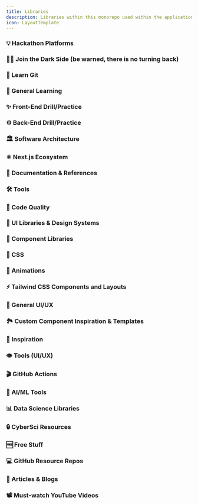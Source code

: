 ```yaml
---
title: Libraries
description: Libraries within this monorepo used within the applications.
icon: LayoutTemplate
---
```


### 💡 Hackathon Platforms

<Cards>
  <Card
    title={"Software for Hackathons - MLH"}
    href={`https://guide.mlh.io/organizer-resources/software-for-hackathons`}
  />
  <Card title={"hackathon"} href={`https://github.com/kaiiyer/hackathon`} />
  <Card
    title={"Awesome Hackathon"}
    href={`https://github.com/dribdat/awesome-hackathon?tab=readme-ov-file`}
  />
  <Card title={"HackMcGill"} href={`https://github.com/hackmcgill`} />
  <Card title={"hackerAPI"} href={`https://docs.mchacks.ca/`} />
  <Card title={"TESC Events"} href={`https://github.com/UCSDTESC/Check-in`} />
  <Card
    title={"Carol Chu HtN"}
    href={`https://www.carolchu.ca/hacker-apps-2020`}
  />
</Cards>

### 👩‍💻 Join the Dark Side (be warned, there is no turning back)

<Cards>
  <Card
    title={"Windows Subsystem for Linux"}
    href={`https://learn.microsoft.com/en-us/windows/wsl/install`}
  />
  <Card title={"Linux Journey"} href={`https://linuxjourney.com/`} />
  <Card title={"Vim-Racer"} href={`https://vim-racer.com/`} />
  <Card
    title={"SurfingKeys"}
    href={`https://chromewebstore.google.com/detail/surfingkeys/gfbliohnnapiefjpjlpjnehglfpaknnc`}
  />
  <Card title={"ShortcutFoo"} href={`https://www.shortcutfoo.com/`} />
  <Card
    title={"LazyVim for Ambitious Developers"}
    href={`https://lazyvim-ambitious-devs.phillips.codes/`}
  />
</Cards>

### 🌳 Learn Git

<Cards>
  <Card
    title={"Learn Git Branching"}
    href={`https://learngitbranching.js.org/`}
  />
  <Card title={"Oh My Git!"} href={`https://ohmygit.org/`} />
</Cards>

### 🧠 General Learning

<Cards>
  <Card title={"Roadmap.sh"} href={`https://roadmap.sh/`} />
  <Card title={"Freecodecamp"} href={`https://www.freecodecamp.org/learn`} />
  <Card title={"Codecademy"} href={`https://codeacademy.com/`} />
  <Card title={"The Odin Project"} href={`https://www.theodinproject.com/`} />
  <Card title={"devChallenges.io"} href={`https://devchallenges.io/`} />
  <Card title={"Learn X in Y Minutes"} href={`https://learnxinyminutes.com/`} />
  <Card
    title={"Full-Stack Open, University of Helsinki"}
    href={`https://fullstackopen.com/en/about`}
  />
  <Card title={"W3 Schools"} href={`https://www.w3schools.com/`} />
</Cards>

### ✨ Front-End Drill/Practice

<Cards>
  <Card title={"Great FrontEnd"} href={`https://www.greatfrontend.com/`} />
  <Card title={"DevTools Tech"} href={`https://devtools.tech/`} />
  <Card title={"Frontend Hire"} href={`https://www.frontendhire.com/`} />
  <Card
    title={"Frontend Practice"}
    href={`https://www.frontendpractice.com/`}
  />
  <Card title={"Frontend Mentor"} href={`https://www.frontendmentor.io/`} />
  <Card title={"Frontendchurn"} href={`https://www.algochurn.com/frontend`} />
  <Card title={"Frontend Lead"} href={`https://frontendlead.com/`} />
</Cards>

### ⚙️ Back-End Drill/Practice

<Cards>
  <Card title={"SQLBolt"} href={`https://sqlbolt.com/`} />
  <Card title={"Postman"} href={`https://www.postman.com/`} />
  <Card title={"Hackthebox"} href={`https://www.hackthebox.com/`} />
  <Card title={"HackerRank"} href={`https://www.hackerrank.com/`} />
  <Card title={"Exercism"} href={`https://exercism.org/`} />
  <Card title={"Codewars"} href={`https://www.codewars.com/`} />
</Cards>

### 🏛️ Software Architecture

<Cards>
  <Card title={"Patterns.dev"} href={`https://www.patterns.dev/`} />
  <Card
    title={"The Catalog of Design Patterns"}
    href={`https://refactoring.guru/design-patterns/catalog`}
  />
  <Card title={"Microfrontend.dev"} href={`https://microfrontend.dev/`} />
  <Card
    title={"Microfrontends.info"}
    href={`https://microfrontends.info/microfrontends/`}
  />
</Cards>

### ⚛ Next.js Ecosystem

<Cards>
  <Card
    title={"Awesome Next.js"}
    href={`https://officialrajdeepsingh.github.io/awesome-nextjs/`}
  />
</Cards>

### 📄 Documentation & References

<Cards>
  <Card title={"DevDocs"} href={`https://devdocs.io/`} />
  <Card
    title={"30 Seconds of Code"}
    href={`https://www.30secondsofcode.org/collections/p/1/`}
  />
  <Card title={"API Stack"} href={`https://www.apistack.io/`} />
  <Card title={"HTML Reference"} href={`https://htmlreference.io/`} />
  <Card title={"CSS Reference"} href={`https://cssreference.io/`} />
</Cards>

### 🛠️ Tools

<Cards>
  <Card title={"Excalidraw"} href={`https://excalidraw.com/`} />
  <Card title={"Lettucemeet"} href={`https://lettucemeet.com/`} />
  <Card title={"JSON Crack Editor"} href={`https://jsoncrack.com/editor`} />
  <Card title={"CanIUse"} href={`https://caniuse.com/`} />
  <Card title={"npmtrends"} href={`https://npmtrends.com/`} />
</Cards>

### 🧹 Code Quality

<Cards>
  <Card
    title={"Awesome ESLint"}
    href={`https://github.com/dustinspecker/awesome-eslint`}
  />
  <Card
    title={"Airbnb Javascript Style Guide"}
    href={`https://airbnb.io/javascript/`}
  />
  <Card
    title={"Anthony Fu ESLint Config"}
    href={`https://github.com/antfu/eslint-config`}
  />
</Cards>

### 💅 UI Libraries & Design Systems

<Cards>
  <Card
    title={"The Design System Guide"}
    href={`https://thedesignsystem.guide/`}
  />
  <Card
    title={"The Ultimate Guide to Design Systems"}
    href={`https://www.btng.studio/insights/design-system-ultimate-guide`}
  />
  <Card
    title={"Design Systems Collection"}
    href={`https://github.com/saadeghi/design-systems`}
  />
  <Card title={"DesignCode UI"} href={`https://designcodeui.com/`} />
</Cards>

### 🧱 Component Libraries

<Cards>
  <Card title={"Shadcn/ui"} href={`https://ui.shadcn.com/`} />
  <Card title={"Radix UI"} href={`https://www.radix-ui.com/`} />
  <Card title={"Magic UI"} href={`https://magicui.design/`} />
  <Card title={"Aceternity UI"} href={`https://ui.aceternity.com/`} />
  <Card
    title={"Awesome Shadcn/ui"}
    href={`https://github.com/birobirobiro/awesome-shadcn-ui`}
  />
  <Card title={"NextUI"} href={`https://nextui.org/`} />
  <Card title={"DaisyUI"} href={`https://daisyui.com/`} />
  <Card title={"Preline"} href={`https://preline.co/`} />
  <Card title={"Flowbite"} href={`https://flowbite.com/`} />
  <Card title={"Tremor"} href={`https://www.tremor.so/`} />
  <Card title={"Park UI"} href={`https://park-ui.com/`} />
  <Card title={"Headless UI"} href={`https://headlessui.com/`} />
  <Card title={"Tailframes"} href={`https://www.tailframes.com/`} />
  <Card title={"Chakra UI"} href={`https://chakra-ui.com/`} />
  <Card
    title={"Awesome Tailwind Components"}
    href={`https://github.com/unlight/tailwind-components`}
  />
  <Card title={"TW Elements"} href={`https://tw-elements.com/`} />
  <Card
    title={"Material Tailwind"}
    href={`https://www.material-tailwind.com/`}
  />
  <Card
    title={"React Bootstrap"}
    href={`https://react-bootstrap.netlify.app/`}
  />
  <Card title={"Ibelick UI"} href={`https://ui.ibelick.com/`} />
  <Card title={"Semantic UI"} href={`https://semantic-ui.com/`} />
  <Card title={"Mantine"} href={`https://mantine.dev/`} />
  <Card title={"Mantine UI"} href={`https://ui.mantine.dev/`} />
  <Card title={"Undraw"} href={`https://undraw.co/`} />
  <Card title={"Haikei"} href={`https://haikei.app/`} />
  <Card title={"Keep Design"} href={`https://react.keepdesign.io/`} />
  <Card title={"Collect UI"} href={`https://collectui.com/`} />
</Cards>

### 🎨 CSS

<Cards>
  <Card title={"Flexbox Froggy"} href={`https://flexboxfroggy.com/`} />
  <Card title={"Grid Garden"} href={`https://cssgridgarden.com/`} />
  <Card title={"CSS Battle"} href={`https://cssbattle.dev/`} />
  <Card title={"CSS Grid"} href={`https://cssgrid.io/`} />
  <Card title={"CSS Tricks Almanac"} href={`https://css-tricks.com/almanac/`} />
</Cards>

### 🎥 Animations

<Cards>
  <Card title={"Keyframes"} href={`https://keyframes.app/animate`} />
  <Card title={"Animista"} href={`https://animista.net/`} />
  <Card
    title={"Cubic Bezier"}
    href={`https://cubic-bezier.com/#.17,.67,.83,.67`}
  />
  <Card title={"Easings"} href={`https://easings.net/`} />
</Cards>

### ⚡️ Tailwind CSS Components and Layouts

<Cards>
  <Card title={"Tailwind Awesome"} href={`https://www.tailwindawesome.com/`} />
  <Card
    title={"Awesome TailwindCSS"}
    href={`https://github.com/aniftyco/awesome-tailwindcss?tab=readme-ov-file`}
  />
  <Card
    title={"Layouts for Tailwind"}
    href={`https://layoutsfortailwind.lalokalabs.dev/`}
  />
  <Card title={"TUK"} href={`https://tuk.dev/`} />
  <Card
    title={"Tailwind CSS Animated"}
    href={`https://www.tailwindcss-animated.com/`}
  />
  <Card title={"Tailspark"} href={`https://tailspark.co/`} />
</Cards>

### 🌠 General UI/UX

<Cards>
  <Card
    title={"Wai ARIA Component Patterns"}
    href={`https://www.w3.org/WAI/ARIA/apg/patterns/`}
  />
  <Card title={"UI Guideline"} href={`https://v2.uiguideline.com/`} />
</Cards>

### 🏞️ Custom Component Inspiration & Templates

<Cards>
  <Card
    title={"Built at Lightspeed"}
    href={`https://www.builtatlightspeed.com/`}
  />
  <Card title={"Hover.dev"} href={`https://hover.dev`} />
</Cards>

### 🌟 Inspiration

<Cards>
  <Card title={"Dribbble"} href={`https://dribbble.com/`} />
  <Card title={"Collect UI"} href={`https://collectui.com/`} />
  <Card title={"Awwwards"} href={`https://www.awwwards.com/`} />
  <Card title={"Ibelick"} href={`https://www.ibelick.com/`} />
  <Card title={"Ibelick Backgrounds"} href={`https://bg.ibelick.com/`} />
  <Card title={"Uiverse"} href={`https://uiverse.io/`} />
  <Card title={"CodePen"} href={`https://codepen.io/`} />
  <Card title={"Freefrontend"} href={`https://freefrontend.com/`} />
</Cards>

### 👁️ Tools (UI/UX)

<Cards>
  <Card title={"The Bézier Game"} href={`https://bezier.method.ac/`} />
  <Card
    title={"Tailwind Radix Colors"}
    href={`https://tailwindcss-radix-colors.mrcai.dev/`}
  />
  <Card title={"Radix Colors"} href={`https://www.radix-ui.com/colors`} />
  <Card title={"Flat UI Colors"} href={`https://flatuicolors.com/`} />
  <Card
    title={"StackSorted Buttons"}
    href={`https://stacksorted.com/buttons`}
  />
  <Card
    title={"Realtime Colors"}
    href={`https://www.realtimecolors.com/?colors=050315-fbfbfe-2f27ce-dedcff-433bff&fonts=Poppins-Poppins`}
  />
  <Card title={"Smart Swatch"} href={`https://smart-swatch.netlify.app/`} />
  <Card title={"UI Gradients"} href={`https://uigradients.com/#DeepSeaSpace`} />
  <Card
    title={"Coolors Gradient Maker"}
    href={`https://coolors.co/gradient-maker/6c3483-800020?position=0,100&opacity=100,100&type=linear&rotation=135`}
  />
  <Card title={"The Stocks"} href={`https://thestocks.im/`} />
  <Card title={"Themera"} href={`https://themera.vercel.app/`} />
  <Card title={"Coolors"} href={`https://coolors.co/`} />
  <Card title={"Adobe Color"} href={`https://color.adobe.com/`} />
  <Card title={"Devicon"} href={`https://devicon.dev/`} />
  <Card title={"Yesicon"} href={`https://yesicon.app`} />
  <Card
    title={"Simple and Safer CSS Rules"}
    href={`https://anthonyhobday.com/sideprojects/saferules/`}
  />
  <Card title={"UI Patterns"} href={`https://ui-patterns.com/`} />
  <Card title={"FFFuel.co SVG Generator"} href={`https://www.fffuel.co/`} />
</Cards>

### 🎬 GitHub Actions

<Cards>
  <Card
    title={"Awesome Actions"}
    href={`https://github.com/sdras/awesome-actions`}
  />
</Cards>

### 🤖 AI/ML Tools

<Cards>
  <Card title={"Tensor Flow"} href={`https://www.tensorflow.org/tutorials`} />
  <Card title={"PyTorch"} href={`https://pytorch.org/tutorials/`} />
  <Card title={"SKLearn"} href={`https://scikit-learn.org/stable/index.html`} />
  <Card title={"Kaggle"} href={`https://www.kaggle.com/`} />
</Cards>

### 📊 Data Science Libraries

<Cards>
  <Card
    title={"Matplotlib"}
    href={`https://matplotlib.org/stable/tutorials/index`}
  />
  <Card title={"Seaborn"} href={`https://seaborn.pydata.org/`} />
  <Card
    title={"Pandas"}
    href={`https://pandas.pydata.org/docs/user_guide/index.html`}
  />
  <Card title={"NumPy"} href={`https://numpy.org/learn/`} />
</Cards>

### 🔒 CyberSci Resources

<Cards>
  <Card title={"picoCTF"} href={`https://picoctf.org/about.html`} />
</Cards>

### 🆓 Free Stuff

<Cards>
  <Card
    title={"GitHub Student Developer Pack"}
    href={`https://education.github.com/pack/offers`}
  />
  <Card
    title={"Figma for Students"}
    href={`https://www.figma.com/education/`}
  />
</Cards>

### 💻 GitHub Resource Repos

<Cards>
  <Card
    title={"Web Dev Resources"}
    href={`https://github.com/iamismile/web-dev-resources`}
  />
  <Card
    title={"Evergreen Skills for Software Developers"}
    href={`https://github.com/romenrg/evergreen-skills-developers`}
  />
  <Card
    title={"Kickstart Coding Cheatsheets"}
    href={`https://github.com/kickstartcoding/cheatsheets?tab=readme-ov-file`}
  />
</Cards>

### 📖 Articles & Blogs

<Cards>
  <Card
    title={"How to Mentor a Junior Developer: Ultimate Guide"}
    href={`https://www.codium.ai/blog/how-to-mentor-a-junior-developer-ultimate-guide/`}
  />
  <Card title={"Martin Fowler"} href={`https://martinfowler.com/`} />
  <Card
    title={"The Engineer's Complete Guide to Technical Debt"}
    href={`https://www.stepsize.com/blog/complete-guide-to-technical-debt?utm_source=dev.to&utm_medium=referral`}
  />
  <Card
    title={"The 3 Laws of Writing Readable Code"}
    href={`https://www.youtube.com/watch?v=-AzSRHiV9Cc&ab_channel=KantanCoding`}
  />
</Cards>

### 📽️ Must-watch YouTube Videos

<Cards>
  <Card
    title={"The ultimate guide to web performance"}
    href={`https://www.youtube.com/watch?v=0fONene3OIA&t=211s&pp=ygUmdGhlIHVsdGltYXRlIGd1aWRlIHRvIHdlYiBwZXJmb3JtYW5jZSA%3D`}
  />
</Cards>
